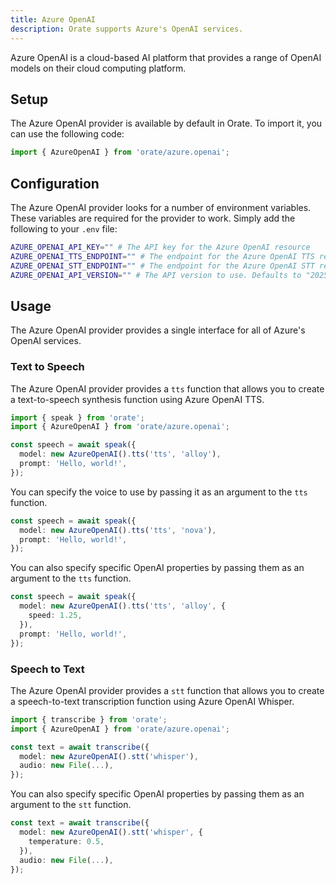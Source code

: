 ```yaml
---
title: Azure OpenAI
description: Orate supports Azure's OpenAI services.
---
```



Azure OpenAI is a cloud-based AI platform that provides a range of OpenAI models on their cloud computing platform. 

## Setup

The Azure OpenAI provider is available by default in Orate. To import it, you can use the following code:

```ts
import { AzureOpenAI } from 'orate/azure.openai';
```

## Configuration

The Azure OpenAI provider looks for a number of environment variables. These variables are required for the provider to work. Simply add the following to your `.env` file:

```bash
AZURE_OPENAI_API_KEY="" # The API key for the Azure OpenAI resource
AZURE_OPENAI_TTS_ENDPOINT="" # The endpoint for the Azure OpenAI TTS resource e.g. tts
AZURE_OPENAI_STT_ENDPOINT="" # The endpoint for the Azure OpenAI STT resource e.g. whisper
AZURE_OPENAI_API_VERSION="" # The API version to use. Defaults to "2025-02-01-preview"
```

## Usage

The Azure OpenAI provider provides a single interface for all of Azure's OpenAI services.

### Text to Speech

The Azure OpenAI provider provides a `tts` function that allows you to create a text-to-speech synthesis function using Azure OpenAI TTS.

```ts
import { speak } from 'orate';
import { AzureOpenAI } from 'orate/azure.openai';

const speech = await speak({
  model: new AzureOpenAI().tts('tts', 'alloy'),
  prompt: 'Hello, world!',
});
```

You can specify the voice to use by passing it as an argument to the `tts` function.

```ts
const speech = await speak({
  model: new AzureOpenAI().tts('tts', 'nova'),
  prompt: 'Hello, world!',
});
```

You can also specify specific OpenAI properties by passing them as an argument to the `tts` function.

```ts
const speech = await speak({
  model: new AzureOpenAI().tts('tts', 'alloy', {
    speed: 1.25,
  }),
  prompt: 'Hello, world!',
});
```

### Speech to Text

The Azure OpenAI provider provides a `stt` function that allows you to create a speech-to-text transcription function using Azure OpenAI Whisper.

```ts
import { transcribe } from 'orate';
import { AzureOpenAI } from 'orate/azure.openai';

const text = await transcribe({
  model: new AzureOpenAI().stt('whisper'),
  audio: new File(...),
});
```

You can also specify specific OpenAI properties by passing them as an argument to the `stt` function.

```ts
const text = await transcribe({
  model: new AzureOpenAI().stt('whisper', {
    temperature: 0.5,
  }),
  audio: new File(...),
});
```
